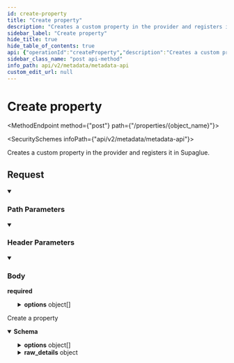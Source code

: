 ```yaml
---
id: create-property
title: "Create property"
description: "Creates a custom property in the provider and registers it in Supaglue."
sidebar_label: "Create property"
hide_title: true
hide_table_of_contents: true
api: {"operationId":"createProperty","description":"Creates a custom property in the provider and registers it in Supaglue.\n","tags":["Properties"],"security":[{"x-api-key":[]}],"requestBody":{"required":true,"content":{"application/json":{"schema":{"type":"object","properties":{"name":{"type":"string","description":"The unique identifier to be used to refer to this property across all customers. Supaglue will use this to appropriately map to the provider field ID.\n","example":"ticketId"},"label":{"type":"string","description":"The human-readable name of the property as provided by the third-party Provider.","example":"First Name"},"description":{"type":"string","description":"A description of the field."},"is_required":{"type":"boolean","description":"Defaults to false.","example":false},"group_name":{"type":"string","example":"supaglue","description":"Only applicable for Hubspot. If specified, Supaglue will attempt to attach the field to this group if it exists, or create it if it doesn't."},"type":{"type":"string","enum":["text","textarea","number","picklist","multipicklist","date","datetime","boolean"],"description":"Type of the field.\nSupport:\n\n| Field              | Hubspot (type-fieldType) | Salesforce     | Pipedrive     |\n| ------------------ | ------------------------ | -------------- | ------------- |\n| text               | string-text              | Text           | varchar_auto  |\n| textarea           | string-textarea          | Longtextarea   | text          |\n| number             | number-number            | Number         | double        |\n| picklist           | enumeration-select       | Picklist       | enum          |\n| multipicklist      | enumeration-checkbox     | Multipicklist  | set           |\n| date               | date-date                | Date           | date          |\n| datetime           | datetime-date            | Datetime       | date          |\n| boolean            | boolean-booleancheckbox  | Checkbox       | enum          |\n","title":"property_type"},"precision":{"type":"number","description":"Only applicable in Salesforce. If not given, will default to 18."},"scale":{"type":"number","description":"Only applicable in Salesforce. If not given, will default to 0."},"options":{"type":"array","description":"The list of options for a picklist/multipicklist field.","items":{"type":"object","properties":{"label":{"type":"string","example":"Option 1"},"value":{"type":"string","example":"option_1"},"description":{"type":"string","description":"A description of this option."},"hidden":{"type":"boolean","description":"Defaults to false."}},"required":["label","value"],"title":"picklist_option"}}},"required":["name","label","type"],"title":"create_property"}}}},"responses":{"200":{"description":"Create a property","content":{"application/json":{"schema":{"type":"object","properties":{"id":{"type":"string","description":"The machine name of the property as it appears in the third-party Provider.","example":"FirstName"},"custom_name":{"type":"string","description":"Only applicable for custom properties. This represents the unique identifier that can be used to refer to this property across all customers."},"label":{"type":"string","description":"The human-readable name of the property as provided by the third-party Provider.","example":"First Name"},"description":{"type":"string","description":"A description of the field."},"is_required":{"type":"boolean","example":false},"group_name":{"type":"string","example":"supaglue","description":"Only applicable for Hubspot. If specified, Supaglue will attempt to attach the field to this group if it exists, or create it if it doesn't."},"type":{"type":"string","enum":["text","textarea","number","picklist","multipicklist","date","datetime","boolean"],"description":"Type of the field.\nSupport:\n\n| Field              | Hubspot (type-fieldType) | Salesforce     | Pipedrive     |\n| ------------------ | ------------------------ | -------------- | ------------- |\n| text               | string-text              | Text           | varchar_auto  |\n| textarea           | string-textarea          | Longtextarea   | text          |\n| number             | number-number            | Number         | double        |\n| picklist           | enumeration-select       | Picklist       | enum          |\n| multipicklist      | enumeration-checkbox     | Multipicklist  | set           |\n| date               | date-date                | Date           | date          |\n| datetime           | datetime-date            | Datetime       | date          |\n| boolean            | boolean-booleancheckbox  | Checkbox       | enum          |\n","title":"property_type"},"precision":{"type":"number","description":"Only applicable in Salesforce. If not given, will default to 18."},"scale":{"type":"number","description":"Only applicable in Salesforce. If not given, will default to 0."},"options":{"type":"array","description":"The list of options for a picklist/multipicklist field.","items":{"type":"object","properties":{"label":{"type":"string","example":"Option 1"},"value":{"type":"string","example":"option_1"},"description":{"type":"string","description":"A description of this option."},"hidden":{"type":"boolean","description":"Defaults to false."}},"required":["label","value"],"title":"picklist_option"}},"raw_details":{"type":"object","description":"The raw details of the property as provided by the third-party Provider, if available.","additionalProperties":true,"example":{}}},"required":["id","label","type"],"title":"property_unified"}}}}},"parameters":[{"name":"x-customer-id","in":"header","schema":{"type":"string","example":"my-customer-1"},"description":"The customer ID that uniquely identifies the customer in your application","required":true},{"name":"x-provider-name","in":"header","schema":{"type":"string","example":"salesforce"},"description":"The provider name","required":true},{"name":"object_name","in":"path","required":true,"schema":{"type":"string","description":"The name of the object.","example":"contact"}}],"method":"post","path":"/properties/{object_name}","servers":[{"url":"https://api.supaglue.io/metadata/v2","description":"Supaglue API"}],"securitySchemes":{"x-api-key":{"type":"apiKey","name":"x-api-key","in":"header","description":"API key to allow developers to access the API"}},"jsonRequestBodyExample":{"name":"ticketId","label":"First Name","description":"string","is_required":false,"group_name":"supaglue","type":"text","precision":0,"scale":0,"options":[{"label":"Option 1","value":"option_1","description":"string","hidden":true}]},"info":{"version":"0.13.1","title":"Metadata API","contact":{"name":"Supaglue","email":"docs@supaglue.com","url":"https://supaglue.com"},"description":"#### Introduction\n\nWelcome to the Metadata API documentation for CRM. You can use this API to operate on metadata across multiple third-party providers.\n\n[![Run in Postman](https://run.pstmn.io/button.svg)](https://www.postman.com/supaglue/workspace/supaglue-public/overview)\n\n#### Base API URL\n```\nhttps://api.supaglue.io/metadata/v2\n```\n"},"postman":{"name":"Create property","description":{"content":"Creates a custom property in the provider and registers it in Supaglue.\n","type":"text/plain"},"url":{"path":["properties",":object_name"],"host":["{{baseUrl}}"],"query":[],"variable":[{"disabled":false,"description":{"content":"(Required) ","type":"text/plain"},"type":"any","value":"","key":"object_name"}]},"header":[{"disabled":false,"description":{"content":"(Required) The customer ID that uniquely identifies the customer in your application","type":"text/plain"},"key":"x-customer-id","value":""},{"disabled":false,"description":{"content":"(Required) The provider name","type":"text/plain"},"key":"x-provider-name","value":""},{"key":"Content-Type","value":"application/json"},{"key":"Accept","value":"application/json"}],"method":"POST","body":{"mode":"raw","raw":"\"\"","options":{"raw":{"language":"json"}}},"auth":{"type":"apikey","apikey":[{"type":"any","value":"x-api-key","key":"key"},{"type":"any","value":"<API Key>","key":"value"},{"type":"any","value":"header","key":"in"}]}}}
sidebar_class_name: "post api-method"
info_path: api/v2/metadata/metadata-api
custom_edit_url: null
---
```



<h1 className={"openapi__heading"}>Create property</h1>

<MethodEndpoint method={"post"} path={"/properties/{object_name}"}></MethodEndpoint>

<SecuritySchemes infoPath={"api/v2/metadata/metadata-api"}></SecuritySchemes>



Creates a custom property in the provider and registers it in Supaglue.


## Request

<details style={{"marginBottom":"1rem"}} className={"openapi-markdown__details"} data-collapsed={false} open={true}><summary style={{}}><h3 className={"openapi-markdown__details-summary-header-params"}>Path Parameters</h3></summary><div><ul><ParamsItem className={"paramsItem"} param={{"name":"object_name","in":"path","required":true,"schema":{"type":"string","description":"The name of the object.","example":"contact"}}}></ParamsItem></ul></div></details><details style={{"marginBottom":"1rem"}} className={"openapi-markdown__details"} data-collapsed={false} open={true}><summary style={{}}><h3 className={"openapi-markdown__details-summary-header-params"}>Header Parameters</h3></summary><div><ul><ParamsItem className={"paramsItem"} param={{"name":"x-customer-id","in":"header","schema":{"type":"string","example":"my-customer-1"},"description":"The customer ID that uniquely identifies the customer in your application","required":true}}></ParamsItem><ParamsItem className={"paramsItem"} param={{"name":"x-provider-name","in":"header","schema":{"type":"string","example":"salesforce"},"description":"The provider name","required":true}}></ParamsItem></ul></div></details><MimeTabs className={"openapi-tabs__mime"}><TabItem label={"application/json"} value={"application/json-schema"}><details style={{}} className={"openapi-markdown__details mime"} data-collapsed={false} open={true}><summary style={{}} className={"openapi-markdown__details-summary-mime"}><h3 className={"openapi-markdown__details-summary-header-body"}>Body</h3><strong className={"openapi-schema__required"}>required</strong></summary><div style={{"textAlign":"left","marginLeft":"1rem"}}></div><ul style={{"marginLeft":"1rem"}}><SchemaItem collapsible={false} name={"name"} required={true} schemaName={"string"} qualifierMessage={undefined} schema={{"type":"string","description":"The unique identifier to be used to refer to this property across all customers. Supaglue will use this to appropriately map to the provider field ID.\n","example":"ticketId"}}></SchemaItem><SchemaItem collapsible={false} name={"label"} required={true} schemaName={"string"} qualifierMessage={undefined} schema={{"type":"string","description":"The human-readable name of the property as provided by the third-party Provider.","example":"First Name"}}></SchemaItem><SchemaItem collapsible={false} name={"description"} required={false} schemaName={"string"} qualifierMessage={undefined} schema={{"type":"string","description":"A description of the field."}}></SchemaItem><SchemaItem collapsible={false} name={"is_required"} required={false} schemaName={"boolean"} qualifierMessage={undefined} schema={{"type":"boolean","description":"Defaults to false.","example":false}}></SchemaItem><SchemaItem collapsible={false} name={"group_name"} required={false} schemaName={"string"} qualifierMessage={undefined} schema={{"type":"string","example":"supaglue","description":"Only applicable for Hubspot. If specified, Supaglue will attempt to attach the field to this group if it exists, or create it if it doesn't."}}></SchemaItem><SchemaItem collapsible={false} name={"type"} required={true} schemaName={"property_type"} qualifierMessage={"**Possible values:** [`text`, `textarea`, `number`, `picklist`, `multipicklist`, `date`, `datetime`, `boolean`]"} schema={{"type":"string","enum":["text","textarea","number","picklist","multipicklist","date","datetime","boolean"],"description":"Type of the field.\nSupport:\n\n| Field              | Hubspot (type-fieldType) | Salesforce     | Pipedrive     |\n| ------------------ | ------------------------ | -------------- | ------------- |\n| text               | string-text              | Text           | varchar_auto  |\n| textarea           | string-textarea          | Longtextarea   | text          |\n| number             | number-number            | Number         | double        |\n| picklist           | enumeration-select       | Picklist       | enum          |\n| multipicklist      | enumeration-checkbox     | Multipicklist  | set           |\n| date               | date-date                | Date           | date          |\n| datetime           | datetime-date            | Datetime       | date          |\n| boolean            | boolean-booleancheckbox  | Checkbox       | enum          |\n","title":"property_type"}}></SchemaItem><SchemaItem collapsible={false} name={"precision"} required={false} schemaName={"number"} qualifierMessage={undefined} schema={{"type":"number","description":"Only applicable in Salesforce. If not given, will default to 18."}}></SchemaItem><SchemaItem collapsible={false} name={"scale"} required={false} schemaName={"number"} qualifierMessage={undefined} schema={{"type":"number","description":"Only applicable in Salesforce. If not given, will default to 0."}}></SchemaItem><SchemaItem collapsible={true} className={"schemaItem"}><details style={{}} className={"openapi-markdown__details"}><summary style={{}}><span className={"openapi-schema__container"}><strong className={"openapi-schema__property"}>options</strong><span className={"openapi-schema__name"}> object[]</span></span></summary><div style={{"marginLeft":"1rem"}}><div style={{"marginTop":".5rem","marginBottom":".5rem"}}>

The list of options for a picklist/multipicklist field.

</div><li><div style={{"fontSize":"var(--ifm-code-font-size)","opacity":"0.6","marginLeft":"-.5rem","paddingBottom":".5rem"}}>Array [</div></li><SchemaItem collapsible={false} name={"label"} required={true} schemaName={"string"} qualifierMessage={undefined} schema={{"type":"string","example":"Option 1"}}></SchemaItem><SchemaItem collapsible={false} name={"value"} required={true} schemaName={"string"} qualifierMessage={undefined} schema={{"type":"string","example":"option_1"}}></SchemaItem><SchemaItem collapsible={false} name={"description"} required={false} schemaName={"string"} qualifierMessage={undefined} schema={{"type":"string","description":"A description of this option."}}></SchemaItem><SchemaItem collapsible={false} name={"hidden"} required={false} schemaName={"boolean"} qualifierMessage={undefined} schema={{"type":"boolean","description":"Defaults to false."}}></SchemaItem><li><div style={{"fontSize":"var(--ifm-code-font-size)","opacity":"0.6","marginLeft":"-.5rem"}}>]</div></li></div></details></SchemaItem></ul></details></TabItem></MimeTabs><div><div><ApiTabs><TabItem label={"200"} value={"200"}><div>

Create a property

</div><div><MimeTabs className={"openapi-tabs__mime"} schemaType={"response"}><TabItem label={"application/json"} value={"application/json"}><SchemaTabs className={"openapi-tabs__schema"}><TabItem label={"Schema"} value={"Schema"}><details style={{}} className={"openapi-markdown__details response"} data-collapsed={false} open={true}><summary style={{}} className={"openapi-markdown__details-summary-response"}><strong>Schema</strong></summary><div style={{"textAlign":"left","marginLeft":"1rem"}}></div><ul style={{"marginLeft":"1rem"}}><SchemaItem collapsible={false} name={"id"} required={true} schemaName={"string"} qualifierMessage={undefined} schema={{"type":"string","description":"The machine name of the property as it appears in the third-party Provider.","example":"FirstName"}}></SchemaItem><SchemaItem collapsible={false} name={"custom_name"} required={false} schemaName={"string"} qualifierMessage={undefined} schema={{"type":"string","description":"Only applicable for custom properties. This represents the unique identifier that can be used to refer to this property across all customers."}}></SchemaItem><SchemaItem collapsible={false} name={"label"} required={true} schemaName={"string"} qualifierMessage={undefined} schema={{"type":"string","description":"The human-readable name of the property as provided by the third-party Provider.","example":"First Name"}}></SchemaItem><SchemaItem collapsible={false} name={"description"} required={false} schemaName={"string"} qualifierMessage={undefined} schema={{"type":"string","description":"A description of the field."}}></SchemaItem><SchemaItem collapsible={false} name={"is_required"} required={false} schemaName={"boolean"} qualifierMessage={undefined} schema={{"type":"boolean","example":false}}></SchemaItem><SchemaItem collapsible={false} name={"group_name"} required={false} schemaName={"string"} qualifierMessage={undefined} schema={{"type":"string","example":"supaglue","description":"Only applicable for Hubspot. If specified, Supaglue will attempt to attach the field to this group if it exists, or create it if it doesn't."}}></SchemaItem><SchemaItem collapsible={false} name={"type"} required={true} schemaName={"property_type"} qualifierMessage={"**Possible values:** [`text`, `textarea`, `number`, `picklist`, `multipicklist`, `date`, `datetime`, `boolean`]"} schema={{"type":"string","enum":["text","textarea","number","picklist","multipicklist","date","datetime","boolean"],"description":"Type of the field.\nSupport:\n\n| Field              | Hubspot (type-fieldType) | Salesforce     | Pipedrive     |\n| ------------------ | ------------------------ | -------------- | ------------- |\n| text               | string-text              | Text           | varchar_auto  |\n| textarea           | string-textarea          | Longtextarea   | text          |\n| number             | number-number            | Number         | double        |\n| picklist           | enumeration-select       | Picklist       | enum          |\n| multipicklist      | enumeration-checkbox     | Multipicklist  | set           |\n| date               | date-date                | Date           | date          |\n| datetime           | datetime-date            | Datetime       | date          |\n| boolean            | boolean-booleancheckbox  | Checkbox       | enum          |\n","title":"property_type"}}></SchemaItem><SchemaItem collapsible={false} name={"precision"} required={false} schemaName={"number"} qualifierMessage={undefined} schema={{"type":"number","description":"Only applicable in Salesforce. If not given, will default to 18."}}></SchemaItem><SchemaItem collapsible={false} name={"scale"} required={false} schemaName={"number"} qualifierMessage={undefined} schema={{"type":"number","description":"Only applicable in Salesforce. If not given, will default to 0."}}></SchemaItem><SchemaItem collapsible={true} className={"schemaItem"}><details style={{}} className={"openapi-markdown__details"}><summary style={{}}><span className={"openapi-schema__container"}><strong className={"openapi-schema__property"}>options</strong><span className={"openapi-schema__name"}> object[]</span></span></summary><div style={{"marginLeft":"1rem"}}><div style={{"marginTop":".5rem","marginBottom":".5rem"}}>

The list of options for a picklist/multipicklist field.

</div><li><div style={{"fontSize":"var(--ifm-code-font-size)","opacity":"0.6","marginLeft":"-.5rem","paddingBottom":".5rem"}}>Array [</div></li><SchemaItem collapsible={false} name={"label"} required={true} schemaName={"string"} qualifierMessage={undefined} schema={{"type":"string","example":"Option 1"}}></SchemaItem><SchemaItem collapsible={false} name={"value"} required={true} schemaName={"string"} qualifierMessage={undefined} schema={{"type":"string","example":"option_1"}}></SchemaItem><SchemaItem collapsible={false} name={"description"} required={false} schemaName={"string"} qualifierMessage={undefined} schema={{"type":"string","description":"A description of this option."}}></SchemaItem><SchemaItem collapsible={false} name={"hidden"} required={false} schemaName={"boolean"} qualifierMessage={undefined} schema={{"type":"boolean","description":"Defaults to false."}}></SchemaItem><li><div style={{"fontSize":"var(--ifm-code-font-size)","opacity":"0.6","marginLeft":"-.5rem"}}>]</div></li></div></details></SchemaItem><SchemaItem collapsible={true} className={"schemaItem"}><details style={{}} className={"openapi-markdown__details"}><summary style={{}}><span className={"openapi-schema__container"}><strong className={"openapi-schema__property"}>raw_details</strong><span className={"openapi-schema__name"}> object</span></span></summary><div style={{"marginLeft":"1rem"}}><div style={{"marginTop":".5rem","marginBottom":".5rem"}}>

The raw details of the property as provided by the third-party Provider, if available.

</div><SchemaItem name={"property name*"} required={false} schemaName={"any"} qualifierMessage={undefined} schema={{"type":"object","description":"The raw details of the property as provided by the third-party Provider, if available.","additionalProperties":true,"example":{}}} collapsible={false} discriminator={false}></SchemaItem></div></details></SchemaItem></ul></details></TabItem><TabItem label={"Example (from schema)"} value={"Example (from schema)"}><ResponseSamples responseExample={"{\n  \"id\": \"FirstName\",\n  \"custom_name\": \"string\",\n  \"label\": \"First Name\",\n  \"description\": \"string\",\n  \"is_required\": false,\n  \"group_name\": \"supaglue\",\n  \"type\": \"text\",\n  \"precision\": 0,\n  \"scale\": 0,\n  \"options\": [\n    {\n      \"label\": \"Option 1\",\n      \"value\": \"option_1\",\n      \"description\": \"string\",\n      \"hidden\": true\n    }\n  ],\n  \"raw_details\": {}\n}"} language={"json"}></ResponseSamples></TabItem></SchemaTabs></TabItem></MimeTabs></div></TabItem></ApiTabs></div></div>
      